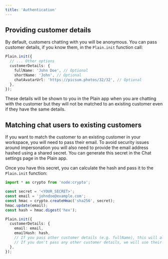 ```yaml
---
title: 'Authentication'
---
```


## Providing customer details

By default, customers chatting with you will be anonymous. You can pass customer details, if you know them, in the `Plain.init` function call:

```typescript
Plain.init({
  // ... Other options
  customerDetails: {
    fullName: 'John Doe', // Optional
    shortName: 'John', // Optional
    chatAvatarUrl: 'https://picsum.photos/32/32', // Optional
  },
});
```

These details will be shown to you in the Plain app when you are chatting with the customer but they will not be matched to an existing customer even if they have the same details.

## Matching chat users to existing customers

If you want to match the customer to an existing customer in your workspace, you will need to pass their email. To avoid security issues around impersonation you will also need to
provide the email address hashed using a shared secret. You can generate this secret in the Chat settings page in the Plain app.

Once you have this secret, you can calculate the hash and pass it to the `Plain.init` function:

```typescript
import * as crypto from 'node:crypto';

const secret = '<YOUR_SECRET>';
const email = 'johndoe@example.com';
const hmac = crypto.createHmac('sha256', secret);
hmac.update(email);
const hash = hmac.digest('hex');

Plain.init({
  customerDetails: {
    email: email,
    emailHash: hash,
    // If you pass other customer details (e.g. fullName), this will also update their customer details within Plain
    // If you don't pass any other customer details, we will use their existing details within Plain
  },
});
```
